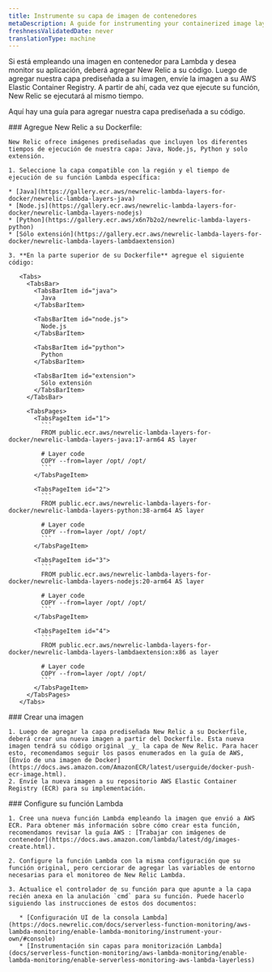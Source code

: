 ```yaml
---
title: Instrumente su capa de imagen de contenedores
metaDescription: A guide for instrumenting your containerized image layer with New Relic.
freshnessValidatedDate: never
translationType: machine
---
```


Si está empleando una imagen en contenedor para Lambda y desea monitor su aplicación, deberá agregar New Relic a su código. Luego de agregar nuestra capa prediseñada a su imagen, envíe la imagen a su AWS Elastic Container Registry. A partir de ahí, cada vez que ejecute su función, New Relic se ejecutará al mismo tiempo.

Aquí hay una guía para agregar nuestra capa prediseñada a su código.

<Steps>
  <Step>
    ### Agregue New Relic a su Dockerfile:

    New Relic ofrece imágenes prediseñadas que incluyen los diferentes tiempos de ejecución de nuestra capa: Java, Node.js, Python y solo extensión.

    1. Seleccione la capa compatible con la región y el tiempo de ejecución de su función Lambda específica:

    * [Java](https://gallery.ecr.aws/newrelic-lambda-layers-for-docker/newrelic-lambda-layers-java)
    * [Node.js](https://gallery.ecr.aws/newrelic-lambda-layers-for-docker/newrelic-lambda-layers-nodejs)
    * [Python](https://gallery.ecr.aws/x6n7b2o2/newrelic-lambda-layers-python)
    * [Sólo extensión](https://gallery.ecr.aws/newrelic-lambda-layers-for-docker/newrelic-lambda-layers-lambdaextension)

    3. **En la parte superior de su Dockerfile** agregue el siguiente código:

       <Tabs>
         <TabsBar>
           <TabsBarItem id="java">
             Java
           </TabsBarItem>

           <TabsBarItem id="node.js">
             Node.js
           </TabsBarItem>

           <TabsBarItem id="python">
             Python
           </TabsBarItem>

           <TabsBarItem id="extension">
             Sólo extensión
           </TabsBarItem>
         </TabsBar>

         <TabsPages>
           <TabsPageItem id="1">
             ```
             FROM public.ecr.aws/newrelic-lambda-layers-for-docker/newrelic-lambda-layers-java:17-arm64 AS layer

             # Layer code
             COPY --from=layer /opt/ /opt/
             ```
           </TabsPageItem>

           <TabsPageItem id="2">
             ```
             FROM public.ecr.aws/newrelic-lambda-layers-for-docker/newrelic-lambda-layers-python:38-arm64 AS layer

             # Layer code
             COPY --from=layer /opt/ /opt/
             ```
           </TabsPageItem>

           <TabsPageItem id="3">
             ```
             FROM public.ecr.aws/newrelic-lambda-layers-for-docker/newrelic-lambda-layers-nodejs:20-arm64 AS layer

             # Layer code
             COPY --from=layer /opt/ /opt/
             ```
           </TabsPageItem>

           <TabsPageItem id="4">
             ```
             FROM public.ecr.aws/newrelic-lambda-layers-for-docker/newrelic-lambda-layers-lambdaextension:x86 as layer

             # Layer code
             COPY --from=layer /opt/ /opt/
             ```
           </TabsPageItem>
         </TabsPages>
       </Tabs>
  </Step>

  <Step>
    ### Crear una imagen

    1. Luego de agregar la capa prediseñada New Relic a su Dockerfile, deberá crear una nueva imagen a partir del Dockerfile. Esta nueva imagen tendrá su código original _y_ la capa de New Relic. Para hacer esto, recomendamos seguir los pasos enumerados en la guía de AWS, [Envío de una imagen de Docker](https://docs.aws.amazon.com/AmazonECR/latest/userguide/docker-push-ecr-image.html).
    2. Envíe la nueva imagen a su repositorio AWS Elastic Container Registry (ECR) para su implementación.
  </Step>

  <Step>
    ### Configure su función Lambda

    1. Cree una nueva función Lambda empleando la imagen que envió a AWS ECR. Para obtener más información sobre cómo crear esta función, recomendamos revisar la guía AWS : [Trabajar con imágenes de contenedor](https://docs.aws.amazon.com/lambda/latest/dg/images-create.html).

    2. Configure la función Lambda con la misma configuración que su función original, pero cerciorar de agregar las variables de entorno necesarias para el monitoreo de New Relic Lambda.

    3. Actualice el controlador de su función para que apunte a la capa recién anexa en la anulación `cmd` para su función. Puede hacerlo siguiendo las instrucciones de estos dos documentos:

       * [Configuración UI de la consola Lambda](https://docs.newrelic.com/docs/serverless-function-monitoring/aws-lambda-monitoring/enable-lambda-monitoring/instrument-your-own/#console)
       * [Instrumentación sin capas para monitorización Lambda](docs/serverless-function-monitoring/aws-lambda-monitoring/enable-lambda-monitoring/enable-serverless-monitoring-aws-lambda-layerless)
  </Step>
</Steps>
